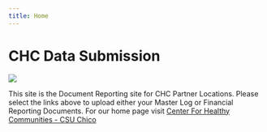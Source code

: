 ```yaml
---
title: Home
---
```


# CHC Data Submission

![](images/chc-logo.jpg)

This site is the Document Reporting site for CHC Partner Locations.  Please select the links above to upload either your Master Log or Financial Reporting Documents. For our home page visit [Center For Healthy Communities - CSU Chico](http://www.csuchico.edu/chc/)
